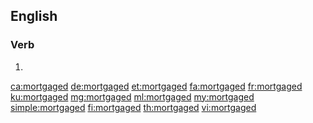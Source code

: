 ==English==

===Verb===
{{head|en|verb form}}

# {{en-past of|mortgage}}

[[ca:mortgaged]]
[[de:mortgaged]]
[[et:mortgaged]]
[[fa:mortgaged]]
[[fr:mortgaged]]
[[ku:mortgaged]]
[[mg:mortgaged]]
[[ml:mortgaged]]
[[my:mortgaged]]
[[simple:mortgaged]]
[[fi:mortgaged]]
[[th:mortgaged]]
[[vi:mortgaged]]
